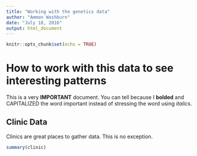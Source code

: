 ```yaml
---
title: "Working with the genetics data"
author: "Ammon Washburn"
date: "July 18, 2016"
output: html_document
---
```


```r
knitr::opts_chunk$set(echo = TRUE)
```

# How to work with this data to see interesting patterns

This is a very **IMPORTANT** document.  You can tell because I **bolded** and CAPITALIZED the word important instead of stressing the word using *italics*.

## Clinic Data

Clinics are great places to gather data.  This is no exception.

```r
summary(clinic)
```
